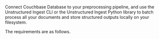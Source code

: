 Connect Couchbase Database to your preprocessing pipeline, and use the Unstructured Ingest CLI or the Unstructured Ingest Python library to batch process all your documents and store structured outputs locally on your filesystem.

The requirements are as follows.


<SharedCouchbaseDB />
<SharedCouchbaseDBCLIAPI />
